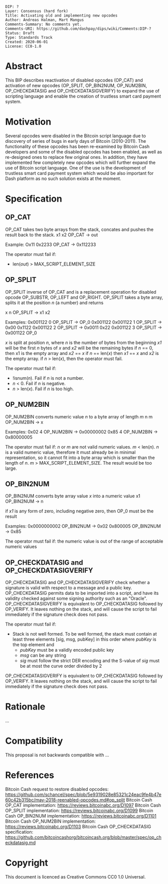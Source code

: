 <pre>
DIP: ?
Layer: Consensus (hard fork)
Title: Activating old and implementing new opcodes
Author: Andreas Halman, Mart Mangus
Comments-Summary: No comments yet.
Comments-URI: https://github.com/dashpay/dips/wiki/Comments:DIP-?
Status: Draft
Type: Standards Track
Created: 2020-06-01
License: CC0-1.0
</pre>

= Abstract =
<!-- A short (~200 word) description of the technical issue being addressed -->

This BIP describes reactivation of disabled opcodes (OP_CAT) and activation of new opcodes (OP_SPLIT, OP_BIN2NUM, OP_NUM2BIN, OP_CHECKDATASIG and OP_CHECKDATASIGVERIFY) to expand the use of scripting language and enable the creation of trustless smart card payment system.


= Motivation =
<!-- The motivation is critical for BIPs that want to change the Bitcoin protocol. It should clearly explain why the existing protocol is inadequate to address the problem that the BIP solves -->

Several opcodes were disabled in the Bitcoin script language due to discovery of series of bugs in early days of Bitcoin (2010-2011). The functionality of these opcodes has been re-examined by Bitcoin Cash developers and some of the disabled opcodes has been enabled, as well as re-designed ones to replace few original ones. In addition, they have implemented few completely new opcodes which will further expand the use of Bitcoin script language. One of the use is the development of trustless smart card payment system which would be also important for Dash platform as no such solution exists at the moment.


= Specification =
<!-- The technical specification should describe the syntax and semantics of any new feature. The specification should be detailed enough to allow competing, interoperable implementations for any of the current Bitcoin platforms -->
<!-- OP_CAT, OP_SPLIT, OP_BIN2NUM and OP_NUM2BIN TEXT COPIED FROM: https://github.com/schancel/spec/blob/5e9319028e85321c24eac9fe4b47e60c42b315bc/may-2018-reenabled-opcodes.md -->

== OP_CAT ==
OP_CAT takes two byte arrays from the stack, concates and pushes the result back to the stack.
x1 x2 OP_CAT → out

Example:
Ox11 0x2233 OP_CAT → 0x112233

The operator must fail if:
* len(''out'') > MAX_SCRIPT_ELEMENT_SIZE


== OP_SPLIT ==
OP_SPLIT inverse of OP_CAT and is a replacement operation for disabled opcode OP_SUBSTR, OP_LEFT and OP_RIGHT.
OP_SPLIT takes a byte array, splits it at the position ''n'' (a number) and returns 

x n OP_SPLIT → x1 x2

Examples:
0x001122 0 OP_SPLIT → OP_0 0x001122
0x001122 1 OP_SPLIT → 0x00 0x1122
0x001122 2 OP_SPLIT → 0x0011 0x22
0x001122 3 OP_SPLIT → 0x001122 OP_0

''x'' is split at position ''n'', where ''n'' is the number of bytes from the beginning
''x1'' will be the first ''n'' bytes of ''x'' and ''x2'' will be the remaining bytes
if ''n'' == 0, then x1 is the empty array and ''x2'' == ''x''
if ''n'' == len(''x'') then ''x1'' == ''x'' and ''x2'' is the empty array.
if ''n'' > len(''x''), then the operator must fail.

The operator must fail if:
* !isnum(''n''). Fail if ''n'' is not a number.
* ''n'' < 0. Fail if ''n'' is negative.
* ''n'' > len(''x''). Fail if ''n'' is too high.


== OP_NUM2BIN ==
OP_NUM2BIN converts numeric value ''n'' to a byte array of length ''m''
n m OP_NUM2BIN → x

Examples:
0x02 4 OP_NUM2BIN → 0x00000002
0x85 4 OP_NUM2BIN → 0x80000005

The operator must fail if:
''n'' or ''m'' are not valid numeric values.
''m'' < len(''n''). ''n'' is a valid numeric value, therefore it must already be in minimal representation, so it cannot fit into a byte array which is smaller than the length of ''n''.
''m'' > MAX_SCRIPT_ELEMENT_SIZE. The result would be too large.


== OP_BIN2NUM ==
OP_BIN2NUM converts byte array value ''x'' into a numeric value
x1 OP_BIN2NUM → n

if ''x1'' is any form of zero, including negative zero, then OP_0 must be the result

Examples:
0x0000000002 OP_BIN2NUM → 0x02
0x800005 OP_BIN2NUM → 0x85

The operator must fail if:
the numeric value is out of the range of acceptable numeric values


== OP_CHECKDATASIG and OP_CHECKDATASIGVERIFY ==
OP_CHECKDATASIG and OP_CHECKDATASIGVERIFY check whether a signature is valid with respect to a message and a public key. OP_CHECKDATASIG permits data to be imported into a script, and have its validity checked against some signing authority such as an "Oracle". OP_CHECKDATASIGVERIFY is equivalent to OP_CHECKDATASIG followed by OP_VERIFY. It leaves nothing on the stack, and will cause the script to fail immediately if the signature check does not pass.

The operator must fail if:
* Stack is not well formed. To be well formed, the stack must contain at least three elements [sig, msg, pubKey] in this order where ''pubKey'' is the top element and
** ''pubKey'' must be a validly encoded public key
** ''msg'' can be any string
** ''sig'' must follow the strict DER encoding and the S-value of ''sig'' must be at most the curve order divided by 2


OP_CHECKDATASIGVERIFY is equivalent to OP_CHECKDATASIG followed by OP_VERIFY. It leaves nothing on the stack, and will cause the script to fail immediately if the signature check does not pass.

= Rationale =
<!-- The rationale fleshes out the specification by describing what motivated the design and why particular design decisions were made. It should describe alternate designs that were considered and related work. The rationale should provide evidence of consensus within the community and discuss important objections or concerns raised during discussion -->

...

= Compatibility =
<!-- All BIPs that introduce backwards incompatibilities must include a section describing these incompatibilities and their severity. The BIP must explain how the author proposes to deal with these incompatibilities -->

This proposal is not backwards compatible with ...


= References =
<!-- The reference implementation must be completed before any BIP is given status "Final", but it need not be completed before the BIP is accepted. It is better to finish the specification and rationale first and reach consensus on it before writing code. The final implementation must include test code and documentation appropriate for the Bitcoin protocol -->

Bitcoin Cash request to restore disabled opcodes: https://github.com/schancel/spec/blob/5e9319028e85321c24eac9fe4b47e60c42b315bc/may-2018-reenabled-opcodes.md#op_split
Bitcoin Cash OP_CAT implementation: https://reviews.bitcoinabc.org/D1097
Bitcoin Cash OP_SPLIT implementation: https://reviews.bitcoinabc.org/D1099
Bitcoin Cash OP_BIN2NUM implementation: https://reviews.bitcoinabc.org/D1101
Bitcoin Cash OP_NUM2BIN implementation: https://reviews.bitcoinabc.org/D1103
Bitcoin Cash OP_CHECKDATASIG specification: https://github.com/bitcoincashorg/bitcoincash.org/blob/master/spec/op_checkdatasig.md


= Copyright =
<!-- The BIP must be explicitly licensed under acceptable copyright terms -->
This document is licenced as Creative Commons CC0 1.0 Universal.
